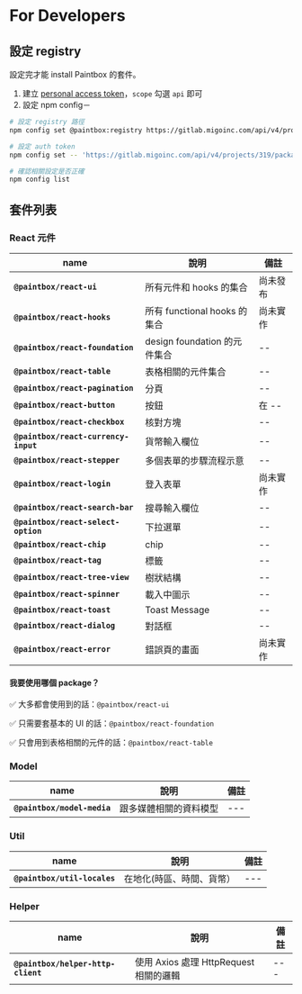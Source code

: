 
<Meta title="Guides/For Developers" />

# For Developers

## 設定 registry

設定完才能 install Paintbox 的套件。

1. 建立 [personal access token](https://docs.gitlab.com/ee/user/profile/personal_access_tokens.html#create-a-personal-access-token)，`scope` 勾選 `api` 即可
2. 設定 npm config－

```bash
# 設定 registry 路徑
npm config set @paintbox:registry https://gitlab.migoinc.com/api/v4/projects/319/packages/npm/

# 設定 auth token
npm config set -- 'https://gitlab.migoinc.com/api/v4/projects/319/packages/npm/:_authToken' "<your_token>"

# 確認相關設定是否正確
npm config list
```


## 套件列表

### React 元件

| name | 說明 | 備註 |
| --- | --- | --- |
| **`@paintbox/react-ui`** | 所有元件和 hooks 的集合 | 尚未發布 |
| **`@paintbox/react-hooks`** | 所有 functional hooks 的集合 | 尚未實作 |
| **`@paintbox/react-foundation`** |  design foundation 的元件集合 | -- |
| **`@paintbox/react-table`** |  表格相關的元件集合 | -- |
| **`@paintbox/react-pagination`** | 分頁 | -- |
| **`@paintbox/react-button`** |  按鈕 | 在 -- |
| **`@paintbox/react-checkbox`** |  核對方塊 | -- |
| **`@paintbox/react-currency-input`** |  貨幣輸入欄位 | -- |
| **`@paintbox/react-stepper`** |  多個表單的步驟流程示意 | -- |
| **`@paintbox/react-login`** |  登入表單 | 尚未實作 |
| **`@paintbox/react-search-bar`** |  搜尋輸入欄位 | -- |
| **`@paintbox/react-select-option`** |  下拉選單 | -- |
| **`@paintbox/react-chip`** | chip | -- |
| **`@paintbox/react-tag`** | 標籤 | -- |
| **`@paintbox/react-tree-view`** | 樹狀結構 | -- |
| **`@paintbox/react-spinner`** | 載入中圖示 | -- |
| **`@paintbox/react-toast`** | Toast Message | -- |
| **`@paintbox/react-dialog`** | 對話框 | -- |
| **`@paintbox/react-error`** | 錯誤頁的畫面 | 尚未實作 |

#### 我要使用哪個 package？

✅ 大多都會使用到的話：`@paintbox/react-ui`

✅ 只需要套基本的 UI 的話：`@paintbox/react-foundation`

✅ 只會用到表格相關的元件的話：`@paintbox/react-table`


### Model
| name | 說明 | 備註 |
| --- | --- | --- |
| **`@paintbox/model-media`** | 跟多媒體相關的資料模型 | --- |

### Util

| name | 說明 | 備註 |
| --- | --- | --- |
| **`@paintbox/util-locales`** | 在地化(時區、時間、貨幣） | --- |

### Helper

| name | 說明 | 備註 |
| --- | --- | --- |
| **`@paintbox/helper-http-client`** | 使用 Axios 處理 HttpRequest 相關的邏輯 | --- |